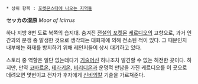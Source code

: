  * 상위 항목 : [[포켓몬스터에 나오는 지역들]]

'''セッカの湿原''' ''Moor of Icirrus''

하나 지방 8번 도로 북쪽의 습지대. 숨겨진 [[전설의 포켓몬]] [[케르디오]]의 고향으로, 과거 인간과의 분쟁 중 발생한 것으로 생각되는 대화재에 의해 전소된 적이 있다. 그 때문인지 내부에는 화재를 방지하기 위해 레인저들이 상시 대기하고 있다.

스토리 중 역할은 일단 없는데다가 [[기술머신]] 하나조차 발견할 수 없는 허전한 곳이다. 하지만, 만약 [[코바르온]], [[테라키온]], [[비리디온]]과 운명적 만남을 가진 케르디오를 이 곳으로 데려오면 몇번이고 전자가 후자에게 [[신비의칼]] 기술을 가르쳐준다.
